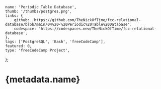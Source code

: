 	name: 'Periodic Table Database',
	thumb: '/thumbs/postgres.png',
	links: {
		github: 'https://github.com/TheNickOfTime/fcc-relational-database/blob/main/04%20-%20Periodic%20Table%20Database',
		codespace: 'https://codespaces.new/TheNickOfTime/fcc-relational-database',
	},
	tags: ['PostgreSQL', 'Bash', 'freeCodeCamp'],
	featured: 0,
	type: 'freeCodeCamp Project',
};

# {metadata.name}

